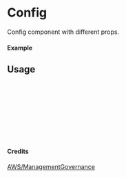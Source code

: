 
<Meta of={Config} title="AWS/ManagementGovernance/Config" />

# Config

Config component with different props.

#### Example

<Canvas of={Config.Primary} />

## Usage

```ts
import { Config } from "yadl-ui";

const Example = () => {
  return (
      <Config />
  );
};

export default Example;
```

#### Credits
[AWS/ManagementGovernance](https://aws-icons.com/)
